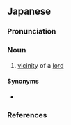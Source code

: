 ==Japanese==
{{ja-kanjitab|くん|そく|yomi=o}}

===Pronunciation===
{{ja-pron|yomi=o|くんそく|acc=0|acc_ref=DJR}}

===Noun===
{{ja-noun|くんそく}}

# [[vicinity]] of a [[lord]]

====Synonyms====
* {{ja-r|君辺|くんぺん}}

===References===
<references/>